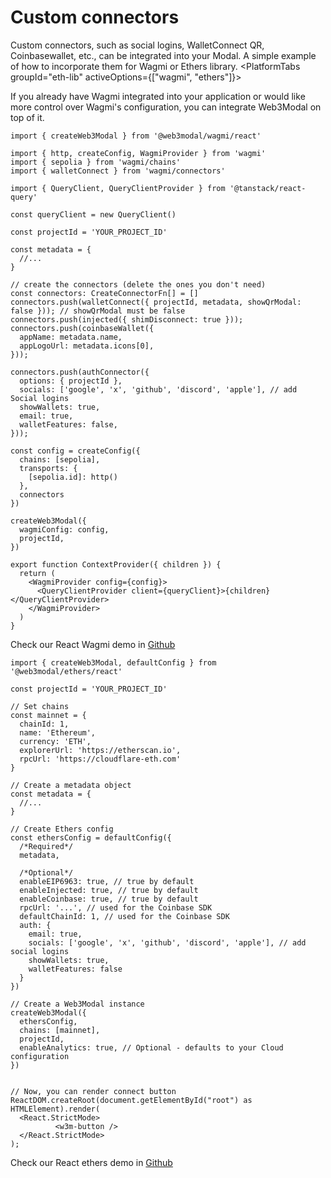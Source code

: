 
# Custom connectors
Custom connectors, such as social logins, WalletConnect QR, Coinbasewallet, etc., can be integrated into your Modal. A simple example of how to incorporate them for Wagmi or Ethers library.
<PlatformTabs groupId="eth-lib" activeOptions={["wagmi", "ethers"]}>
<PlatformTabItem value="wagmi">

If you already have Wagmi integrated into your application or would like more control over Wagmi's configuration, you can integrate Web3Modal on top of it.

```tsx
import { createWeb3Modal } from '@web3modal/wagmi/react'

import { http, createConfig, WagmiProvider } from 'wagmi'
import { sepolia } from 'wagmi/chains'
import { walletConnect } from 'wagmi/connectors'

import { QueryClient, QueryClientProvider } from '@tanstack/react-query'

const queryClient = new QueryClient()

const projectId = 'YOUR_PROJECT_ID'

const metadata = {
  //...
}

// create the connectors (delete the ones you don't need)
const connectors: CreateConnectorFn[] = []
connectors.push(walletConnect({ projectId, metadata, showQrModal: false })); // showQrModal must be false
connectors.push(injected({ shimDisconnect: true }));
connectors.push(coinbaseWallet({
  appName: metadata.name,
  appLogoUrl: metadata.icons[0],
}));

connectors.push(authConnector({ 
  options: { projectId },
  socials: ['google', 'x', 'github', 'discord', 'apple'], // add Social logins
  showWallets: true,
  email: true,
  walletFeatures: false,
}));

const config = createConfig({
  chains: [sepolia],
  transports: {
    [sepolia.id]: http()
  },
  connectors
})

createWeb3Modal({
  wagmiConfig: config,
  projectId,
})

export function ContextProvider({ children }) {
  return (
    <WagmiProvider config={config}>
      <QueryClientProvider client={queryClient}>{children}</QueryClientProvider>
    </WagmiProvider>
  )
}

```
Check our React Wagmi demo in [Github](https://github.com/WalletConnect/web-examples/tree/main/dapps/web3modal/react)


</PlatformTabItem>
<PlatformTabItem value="ethers">

```tsx
import { createWeb3Modal, defaultConfig } from '@web3modal/ethers/react'

const projectId = 'YOUR_PROJECT_ID'

// Set chains
const mainnet = {
  chainId: 1,
  name: 'Ethereum',
  currency: 'ETH',
  explorerUrl: 'https://etherscan.io',
  rpcUrl: 'https://cloudflare-eth.com'
}

// Create a metadata object
const metadata = {
  //...
}

// Create Ethers config
const ethersConfig = defaultConfig({
  /*Required*/
  metadata,

  /*Optional*/
  enableEIP6963: true, // true by default
  enableInjected: true, // true by default
  enableCoinbase: true, // true by default
  rpcUrl: '...', // used for the Coinbase SDK
  defaultChainId: 1, // used for the Coinbase SDK
  auth: {
    email: true,
    socials: ['google', 'x', 'github', 'discord', 'apple'], // add social logins 
    showWallets: true,
    walletFeatures: false
  }
})

// Create a Web3Modal instance
createWeb3Modal({
  ethersConfig,
  chains: [mainnet],
  projectId,
  enableAnalytics: true, // Optional - defaults to your Cloud configuration
})


// Now, you can render connect button 
ReactDOM.createRoot(document.getElementById("root") as HTMLElement).render(
  <React.StrictMode>
          <w3m-button />
  </React.StrictMode>
);
```

Check our React ethers demo in [Github](https://github.com/WalletConnect/web-examples/tree/main/dapps/web3modal/react-ethers)

</PlatformTabItem>
</PlatformTabs>